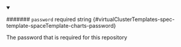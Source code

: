 
<details className="config-field" data-expandable="false" open>
<summary>

####### `password` <span className="config-field-required" data-required="false">required</span> <span className="config-field-type">string</span> <span className="config-field-default"></span> <span className="config-field-enum"></span> {#virtualClusterTemplates-spec-template-spaceTemplate-charts-password}

The password that is required for this repository

</summary>



</details>
